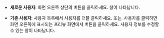 * **새로운 사용자**: 화면 오른쪽 상단의 <Cmd sid='team.user.dialog.newUser' /> 버튼을 클릭하세요. <Cmd sid='team.user.dialog.newUser' /> 창이 나타납니다.

* **기존 사용자**:  사용자 목록에서 사용자를 더블 클릭하세요. 또는, 사용자를 클릭하면 화면 오른쪽에 표시되는 프리뷰 화면에서 <Cmd sid='team.user.preview.button.seeMore' /> 버튼을 클릭하세요. 사용자 정보를 수정할 수 있는 창이 나타납니다.
